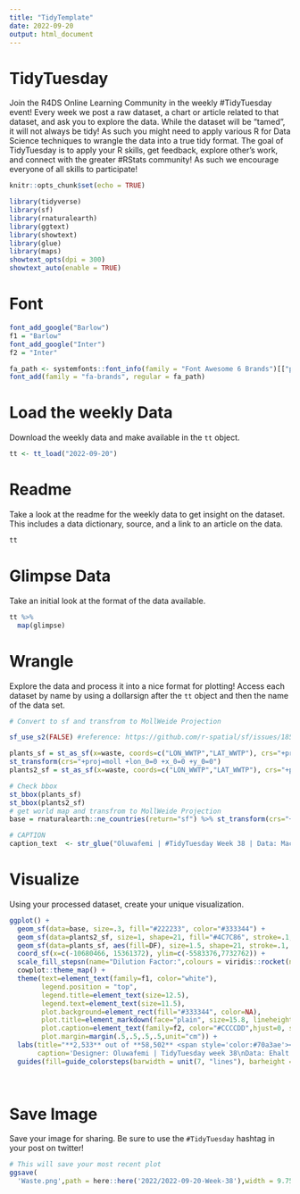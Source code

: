 ```yaml
---
title: "TidyTemplate"
date: 2022-09-20
output: html_document
---
```


# TidyTuesday

Join the R4DS Online Learning Community in the weekly #TidyTuesday event!
Every week we post a raw dataset, a chart or article related to that dataset, and ask you to explore the data.
While the dataset will be “tamed”, it will not always be tidy! As such you might need to apply various R for Data Science techniques to wrangle the data into a true tidy format.
The goal of TidyTuesday is to apply your R skills, get feedback, explore other’s work, and connect with the greater #RStats community!
As such we encourage everyone of all skills to participate!

```r

knitr::opts_chunk$set(echo = TRUE)

library(tidyverse)
library(sf)
library(rnaturalearth)
library(ggtext)
library(showtext)
library(glue)
library(maps)
showtext_opts(dpi = 300)
showtext_auto(enable = TRUE)
```

# Font
```r
font_add_google("Barlow")
f1 = "Barlow"
font_add_google("Inter")
f2 = "Inter"

fa_path <- systemfonts::font_info(family = "Font Awesome 6 Brands")[["path"]]
font_add(family = "fa-brands", regular = fa_path)

```


# Load the weekly Data

Download the weekly data and make available in the `tt` object.

```r

tt <- tt_load("2022-09-20")

```


# Readme

Take a look at the readme for the weekly data to get insight on the dataset.
This includes a data dictionary, source, and a link to an article on the data.

```r

tt

```


# Glimpse Data

Take an initial look at the format of the data available.

```r

tt %>% 
  map(glimpse)

```

# Wrangle

Explore the data and process it into a nice format for plotting! Access each dataset by name by using a dollarsign after the `tt` object and then the name of the data set.


```r
# Convert to sf and transfrom to MollWeide Projection

sf_use_s2(FALSE) #reference: https://github.com/r-spatial/sf/issues/1856

plants_sf = st_as_sf(x=waste, coords=c("LON_WWTP","LAT_WWTP"), crs="+proj=longlat +datum=WGS84") %>%
st_transform(crs="+proj=moll +lon_0=0 +x_0=0 +y_0=0")
plants2_sf = st_as_sf(x=waste, coords=c("LON_WWTP","LAT_WWTP"), crs="+proj=longlat +datum=WGS84") %>%st_transform(crs="+proj=moll +lon_0=0 +x_0=0 +y_0=0")
```


```r
# Check bbox 
st_bbox(plants_sf)
st_bbox(plants2_sf)
# get world map and transfrom to MollWeide Projection 
base = rnaturalearth::ne_countries(return="sf") %>% st_transform(crs="+proj=moll +lon_0=0 +x_0=0 +y_0=0") #  MollWeide Projection
```

```r
# CAPTION
caption_text  <- str_glue("Oluwafemi | #TidyTuesday Week 38 | Data: Macedo et al., 2022")

```

# Visualize

Using your processed dataset, create your unique visualization.

```r
ggplot() +
  geom_sf(data=base, size=.3, fill="#222233", color="#333344") +
  geom_sf(data=plants2_sf, size=1, shape=21, fill="#4C7C86", stroke=.1, color="#333344") +
  geom_sf(data=plants_sf, aes(fill=DF), size=1.5, shape=21, stroke=.1, color="#333344") +
  coord_sf(x=c(-10680466, 15361372), ylim=c(-5583376,7732762)) +
  scale_fill_stepsn(name="Dilution Factor:",colours = viridis::rocket(n = 5, begin = 0.5, end = 1), breaks=seq(0,10,2)) +
  cowplot::theme_map() +
  theme(text=element_text(family=f1, color="white"),
        legend.position = "top",
        legend.title=element_text(size=12.5),
        legend.text=element_text(size=11.5),
        plot.background=element_rect(fill="#333344", color=NA),
        plot.title=element_markdown(face="plain", size=15.8, lineheight=1.2, margin=margin(b=15)),
        plot.caption=element_text(family=f2, color="#CCCCDD",hjust=0, size=9.5, margin=margin(t=15)),
        plot.margin=margin(.5,.5,.5,.5,unit="cm")) +
  labs(title="**2,533** out of **58,502** <span style='color:#70a3ae'><b>wastewater treatment plants</b></span> show a dilution factor of less than 10,<br>which represents a common threshold for **environmental concern**",
       caption='Designer: Oluwafemi | TidyTuesday week 38\nData: Ehalt Macedo, H., Lehner, B., Nicell, J., Grill, G., Li, J., Limtong, A., and Shakya, R.:Distribution and characteristics of wastewater treatment\nplants within the global river network, Earth Syst. Sci. Data, 14, 559–577, https://doi.org/10.5194/essd-14-559-2022, 2022.') +
  guides(fill=guide_colorsteps(barwidth = unit(7, "lines"), barheight = unit(.6, "lines")))
  
  
```

# Save Image

Save your image for sharing. Be sure to use the `#TidyTuesday` hashtag in your post on twitter! 

```r

# This will save your most recent plot
ggsave(
  'Waste.png',path = here::here('2022/2022-09-20-Week-38'),width = 9.75,height = 7,bg='white')


```
